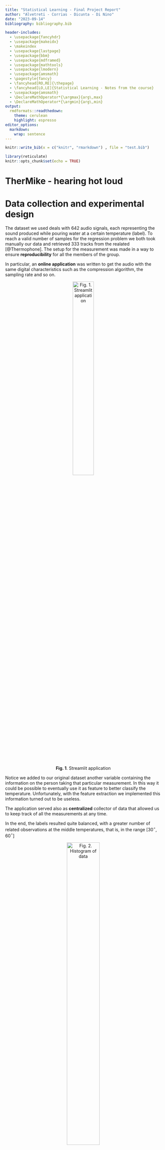 ---
title: "Statistical Learning - Final Project Report"
author: "Alvetreti - Corrias - Dicunta - Di Nino"
date: "2023-09-14"
bibliography: bibliography.bib

header-includes:
  - \usepackage{fancyhdr}
  - \usepackage{makeidx}
  - \makeindex
  - \usepackage{lastpage}
  - \usepackage{bbm}
  - \usepackage{mdframed}
  - \usepackage{mathtools}
  - \usepackage{lmodern}
  - \usepackage{amsmath}
  - \pagestyle{fancy}
  - \fancyhead[RO,RE]{\thepage}
  - \fancyhead[LO,LE]{Statistical Learning - Notes from the course}
  - \usepackage{amsmath}
  - \DeclareMathOperator*{\argmax}{arg\,max}
  - \DeclareMathOperator*{\argmin}{arg\,min}
output: 
  rmdformats::readthedown:
    theme: cerulean
    highlight: espresso
editor_options: 
  markdown: 
    wrap: sentence
---

```{r, include=FALSE}
knitr::write_bib(x = c("knitr", "rmarkdown") , file = "test.bib")
```


```{r setup, include=FALSE}
library(reticulate)
knitr::opts_chunk$set(echo = TRUE)
```

# TherMike - hearing hot loud

# Data collection and experimental design

The dataset we used deals with 642 audio signals,  each representing the sound produced while pouring water at a certain temperature (label). To reach a valid number of samples for the regression problem we both took manually our data and retrieved 333 tracks from the realated [@Thermophone]. The setup for the measurement was made in a way to ensure **reproducibility** for all the members of the group.

In particular, an **online application** was written to get the audio with the same digital characteristics such as the compression algorithm, the sampling rate and so on.  

<center>

![**Fig. 1**. Streamlit application ](IMG\\app1.png){width=40%}

</center>


Notice we added to our original dataset another variable containing the information on the person taking that particular measurement. In this way it could be possible to eventually use it as feature to better classify the temperature. Unfortunately, with the feature extraction we implemented this information turned out to be useless.  


The application served also as **centralized** collector of data that allowed us to keep track of all the measurements at any time. 

In the end, the labels resulted quite balanced, with a greater number of related observations at the middle temperatures, that is, in the range [30$^\circ$, 60$^\circ$]

<center>

![**Fig. 2**. Histogram of data](IMG\\data_hist.png){width=50%}

</center>

The standards of the experimental measurements were fixed such that we could use everyday objects. In particular, we used: 

- two metallic containers, one for pouring, on to pour on. The distance between the former and the latter was set at 10 cm; 
- a food thermometer having precision $\pm 0.5^\circ$;
- our amazing app by which we could use any device equipped with a microphone. 

They differ from the measurements from the paper in the material of the containers, the accuracy of the thermometer (there $\pm 1^\circ$) and the microphone which, in their case, was specifically a microphone from a computer headset. These observation were used as benchmark for the first attempts with our model. 

# Feature extraction and physical phenomenon

In order to understand *a priori* how the algorithm will output the predicted temperature, we thought a physical explanation of the phenomenon could be useful.
In particular, since we start from the power spectrum, the vibrational phenomena are particularly significant.
Let's start from a premise: it makes sense to think you can determine the water temperature by the sound it makes while poured [@Thermophone].
This is true both for empirical evidence (even human ear could detect a difference) both for the change in viscosity and density due to a variation of the temperature.
We see that both of them decrease as the temperature increases.


<center>

![**Fig. 3**. Density and Viscosity vs temperature](IMG\\density_viscosity.png){width=50%}

</center>

The intuition is to analyse the sound made by pouring water in a way that the algorithm can classify from it.
The approach is to study the intensities of different **frequencies** making up the sound.
Notice that these frequencies are the acoustic emissions formed by air bubbles when the water surface causes air to be trapped in it.
After formation, these bubbles emit a *sinusoidal sound* which decays as energy is dissipated.

Hence, we could think that the harmonic content is different for cold and hot water.
Unfortunately, by looking at the literature [@Psycoacoustic] it turns out that there there is not such a remarkable difference in the values of the frequencies and that the trends of the frequency lines are similar at different temperatures.



<center>

![**Fig. 4**. Hot and Cold water pouring spectrograms](IMG\HOTvsCOLD_spectograms.png){width=50%}

</center>

So, how is it possible to classify?
Some differences in the harmonic content must be there, otherwise no model would be effective.
We could start from a result based on the distinction between the three different sources of vibration: the container, the water sound and the resonance of the air column in the container, that is, the fundamental resonant frequency at which the wave displacement is at its maximum.
Apparently, these sources differ in intensity for cold and hot water.
In particular, the sound of the vibration of the container and the bubbles in the liquid take a dominant role in the sound of pouring **cold water** and the sound o resonance of the air column is more relevant in **hot water**.

In an intuitive way, this can be explained by the fact that the highest frequencies in both hot and cold water sounds are justified in the different case by two different phenomena: there tends to be more bubbling in a liquid that's hot meaning that there are higher frequencies coming from it.
On the other way cold water is more viscous, causing high pitched ringing.

Hence, we decided to not use the simple power spectrum in the pipeline but to extract features from it.

Since the distinction lies in the sources of vibration, we thought a good choice for the feature extraction could be to rely on low-level features summarizing what in music is called *timbre*, or tone color.
In the literature [@timbre] many attempts have been made to extract timbre features.
We decided to design our own method starting from an intuition: the *human ear* can perceive a difference in hot and cold water, no matter how nuanced, by the sound of pouring.
By means of the feature extraction we wanted to capture what the human ear does when listening and boost the mechanism to make it more accurate.
The mechanism consists of two fundamental steps:

1.  filter the power spectrum with a Mel Filterbank to return an estimate of the perceived pitch;
2.  apply Weber-Fechner law of psychophysics that models the intensity of the perception as a logarithm.

The results are vectors of 200 features representing for each window of the filterbank the logarithmic mean of the power spectrum.
Just to visualize, we can show a plot of the features for very hot (\>80 $^\circ$) and very cold (\<20 $^\circ$) water sounds.


<center>

![**Fig. 5**. Extracted features for hot and cold water](IMG\\features4.png){width=90%}

</center>
We can see a difference between them, especially for the first 100 features.
The model should be able to discriminate among the different audio signals.
By the first results it turns out that the algorithm, by using the features extracted from the power spectrum, can output roughly the right temperature with a difference degree of correctness depending on the range of temperatures we are considering.

# The statistical framework and some math-behind

Our problem is clearly a regression one: we have to predict water temperature (our response variable) from the sound it makes when poured.
The real complexity in this problem is to deal with the covariates.
The background for this model is functional data analysis: in every of our attempts we had to deal with features that are clearly time-dependent or frequency-dependent, or can be considered as discrete sampling from continuos and smooth functions.
The main reference we adopted is *Introduction to functional data analysis*, an introductive survey in this field by Piotr Kokoszka and Matthew Reimherr.
In particular we focused on chapter four, where scalar-response-on-functional-variable linear regression is described.
Since an assumption for a linear underlying model in such a setting could have been a weak hypotesis, we decided to go a little further and try to inject non-linearity in our model.
We had to choose between two main approaches:

-   the *continuously additive model* where the underlying generating model is \begin{equation}
    Y_i = \alpha + \int f(X_i(t),t)dt + \epsilon_i
    \end{equation}

and the functional form $f$ is estimated through a splines expansion;

-   the extension to the functional framework of well known *nonparametric models*.

We decided to go for the second option since it was interesting to get deeper in the field of nonparametric statistic and to study the assumptions we have to do to generalize these approaches in a functional settings.

The two models we mainly worked on are two well-known nonparametric estimators of the response function $m(x)$ being $Y_i = m(x_i) + \epsilon_i$ and $m(x) = \mathbb{E}[Y|X=x]$:

1)  The Nadaraya-Watson kernel estimator;
2)  The k-Nearest-Neighbours estimator.

Both of this models are based on a concept of distance that requires few adjustments to be used in a functional framework.
We are going to consider for now a single functional covariate to define a general approach in approximating distances between functions: the further generalization of this for vectors of functional covariates meets some other issues.

Being in a functional space, let's assume $x(t),y(t) \in L^2([0,1])$ and consider a complete orthonormal basis $\mathcal{H} = \{e_j\}_{j=1}^{\infty}$.
Under this assumptions Parseval's identity holds.
\begin{equation}
||x(t)||_{L^2}^2 = \sum_{j=1}^{\infty} |\langle x(t),e_j(t) \rangle|^2
\end{equation}

This means that for a distance between function we have the following: \begin{equation}
||x(t)-y(t)||_{L^2}^2 = \sum_{j=1}^{\infty} |\langle x(t)-y(t),e_j(t) \rangle|^2
\end{equation}

Since the inner product is a bilinear form we have that $\langle x(t)-y(t),e_j(t) \rangle = \langle x(t),e_j(t) \rangle -\langle y(t),e_j(t) \rangle$.
This means that we can express the $L^2$-distance between functions as the euclidean distance between the vectors of the projections of the functions on the orthonormal basis:

```{=tex}
\begin{gathered}
||x(t)-y(t)||_{L^2}^2 = \sum_{j=1}^{\infty} |\langle x(t)-y(t),e_j(t) \rangle|^2 = \nonumber \\
\sum_{j=1}^{\infty} |\langle x(t),e_j(t) \rangle -\langle y(t),e_j(t) \rangle|^2 =   \nonumber \\
||\underline{\beta}_x^{\infty}-\underline{\beta}_y^{\infty}||_2^2
\end{gathered}
```
So in the end we can approximate the distance between the two functions through a basis expansions on a certain number $G$ of generators:

```{=tex}
\begin{equation}
||x(t)-y(t)||_{L^2}^2 \approx ||\hat{\beta}_x-\hat{\beta}_y||_2^2
\end{equation}
```
where $\hat{\beta}$ is the vector of the empirical Generalized Fouerier Coefficients gathered from a finite basis expansion on an orthonormal basis: in our case we'll go for a cosine basis.
This approach requires a basic remapping of the covariates on the domain $[0,1]$.

## Nadaraya-Watson kernel estimator

The Nadarayan-Watson kernel estimator takes the following form:

```{=tex}
\begin{equation}
m(X(t)) = \frac{\sum_{i=1}^N Y_iK(h^{-1}d(X_i(t),X(t)))}{\sum_{j=1}^N K(h^{-1}d(X_j(t),X(t)))}
\end{equation}
```
Given a new signal $X(t)$ the model predicts the response averaging through the whole dataset building a system of weights based on the distance $d(X_i,X)$, a smoothing kernel $K$ that in our case is the gaussian one and a parameter to be tuned through cross-validation $h$: the size of our datasets allows for a leave one out cross validation routine.

In a classic setting of a single continuously defined covariate $X$ and a continuosly defined response $Y$ we have the following:

```{=tex}
\begin{equation}
\mathbb{E}[Y|X=x] = \int yf(y|x)dy = \int \frac{yf(x,y)}{f(x)}dy
\end{equation}
```
Through a kernel density estimation with a kernel $K_h$ on both the joint distribution and the marginal on $x$ we have the following estimate for the regression function:

```{=tex}
\begin{gather}
\hat{\mathbb{E}}[Y|X=x] = \int \frac{y\hat{f}(x,y)}{\hat{f}(x)}dy = \\ \nonumber
\int \frac{y\frac{1}{N}\sum_{j=1}^{N} K_h(d(x,x_j))K_h(d(y,y_j))}{\frac{1}{N}\sum_{j=1}^{N} K_h(d(x,x_j))}dy = \\ \nonumber
\frac{\sum_{j=1}^{N} K_h(d(x,x_j))\int y_jK_h(d(y,y_j))dy}{\sum_{j=1}^{N} K_h(d(x,x_j))} = \\ \nonumber
\frac{\sum_{j=1}^{N} K_h(d(x,x_j))y_j}{\sum_{j=1}^{N} K_h(d(x,x_j))}
\end{gather}
```
So our estimator has the same structure and derivation as the one above expect for the definition of distance involved.

## k-Nearest-Neighbours regression

In this case the estimate for a regression function is just a local average of the response of the $K$ nearest data points: again in our case it is as the same as the classic formulation, except for the definition of distance.

```{=tex}
\begin{equation}
\hat{m}(x) = \frac{1}{|K_{nn}|} \sum_{k \in K_{nn}} Y_k
\end{equation}
```
Again the parameter $K$ can be validate through a LOOCV routine.

# Implementation - the failures

## Mel Filters Cepstrum Coefficients: from a single functional covariate to multiple functional covariates

One of the standard approaches when dealing with audio processing in machine learning especially in classification are Mel Filters Cepstrum Coefficients (MFCC).
This feature extraction pipeline resambles the behaviour of the evolution of the spectrogram, and the global effect is to gather from an audio the information that mostly are related with the way our ears actually hear.

So we implemented with simple Python scripts an extraction pipeline working on the benchmark dataset leveraging `librosa` modules:

```{python,eval=F}
import os 
import tqdm
import librosa
import numpy as np
from matplotlib import pyplot as plt
import skfda
import math 

paper_files = os.listdir("./processed-recs-paper")

dic_2 = {file:{'Label':None,
               'MFCC':None} for file in paper_files}
               
for file in tqdm.tqdm(paper_files):
    path = './processed-recs-paper/' + file
    audio, src = librosa.load(path)
    dic_2[file]['MFCC'] = librosa.feature.mfcc(y=audio, 
                                               sr=src, 
                                               n_mfcc=20, 
                                               dct_type=2,
                                               n_fft=1012, 
                                               hop_length=256,
                                               norm='ortho')
                                               
    dic_2[file]['Label'] = float(file.split('_')[3][:-4])
```

The point was that now we did not have a single covariate for each audio; now we have for each audio a vector of functional data, well represented by a matrix having a number of rows equal to the number of filters and a variable number of columns equal to the output of the extraction pipeline.
So first of all we leveraged `sklearn.fda` modules to project this data on a cosine basis after a remapping such that \$ t \in [0,1]\$ in order to use the previous consideration we made on the approximation for distances between functions:

```{python, eval=F}
# Functional tool kit

# Generate a Fourier basis for the representation

basis = skfda.representation.basis.Fourier(n_basis=40)

# This routine generates a FDataGrid object

def FDA_generator(array):
    # Rearranging the points in [0,1]
    points = np.linspace(0,1,len(array))    
    
    # Generating the FDataGrid
    fd_obj = skfda.FDataGrid(data_matrix=[array],     
                             grid_points=points)
    return fd_obj

# First transform pipeline: retrieve eGFC from the extracted features

def FDAprocessing(matrix, basis):
    output = np.zeros((np.shape(matrix)[0],basis.n_basis))
    
    # The process is done for each of the filter's output, so for each row of the matrix
    for i in range(0,np.shape(matrix)[0]):
      
        # Subroutine call
        fda_obj = FDA_generator(matrix[i,])
        
        # We only retrieve the coefficients of the expansion
        output[i,:] = fda_obj.to_basis(basis).coefficients
    return output

# Empty tensor to store the results of the pipeline

design_tensor = np.zeros((20,41,len(dic_2.values())))

# Main extraction loop
for i in tqdm.tqdm(range(len(dic_2.keys()))):
    key = list(dic_2.keys())[i]
    design_tensor[:,:,i] = FDAprocessing(dic_2[key]['MFCC'],basis)

# Retrieving ground truth labels

y_true = np.array([dic_2[key]['Label'] for key in dic_2.keys()])
```

Now the question was how to generalize the consideration we made about distances between functions now that every audio is represented by the following matrix:

```{=tex}
\begin{pmatrix} 
\text{___}f_1(t)\text{___} \\ 
\text{___}f_2(t)\text{___} \\ 
\vdots \\ 
\text{___}f_p(t)\text{___} 
\end{pmatrix}
```
being $p=20$ the number of Mel filters deployed and being every row the collection of the empirical GFC for that filter.
So we now have for each of the j-th audio signal a matrix $F_j$: the intuition was to consider the distance between each of the related components, gathering the following vector:

```{=tex}
\begin{equation}
d(F_i,F_k) = \begin{pmatrix} 
d(f_{1i}(t),f_{1k}(t)) \\ 
d(f_{2i}(t),f_{2k}(t)) \\ 
\vdots \\ 
d(f_{pi}(t),f_{pk}(t))
\end{pmatrix}
\end{equation}
```
The problem still was how to plug-in this vector of "component-wise" distance in our distance-based estimator.
We came across the article *Nonparametric regression and classification with functional, categorical, and mixed covariates*, by Leonie Selk and Jan Gertheiss, from *Advances in Data Analysis and Classification* (2023).
The idea is to leverage the properties of an exponential multidimensional kernel estimator to be rewritten as follow:

```{=tex}
\begin{equation}
\hat{m}(x) = \frac{\sum_{i=1}^N Y_iK(\omega_1 d_1(X_{i1},x_{1})) + ... + \omega_p d_p(X_{ip},x_p))}{\sum_{i=1}^K(\omega_1 d_1(X_{i1},x_{1})) + ... + \omega_p d_p(X_{ip},x_p))}
\end{equation}
```
where $x = (x_1, ..., x_p)^T$ is the vector of miscellaneous covariates.
The power of the proposed framework is that we can implement this for a wide mixture of typologies of variables, up to the requirements that we must have a definition of distance for each of those, so this apply to our multiple functional covariates scenario.

Given the kernel estimator, we can write the associated leave one out cross validation error as

```{=tex}
\begin{equation}
\hat{Err}(\omega_1,...,\omega_p) = \sum_{i=1}^N (Y_i - \hat{Y}_{(-i)})^2
\end{equation}
```
and define the following optimization problem:

```{=tex}
\begin{cases}
\underset{\omega_1,...,\omega_p}{\mathrm{min}} \hat{Err} \\
\omega_i \geq 0 & i = 1,...,p
\end{cases}
```
In a way this becomes a sort of semiparametric approach to the problem, or an extended validation procedure where we are forcing optimality rather than do a classic grid search.

The following Python code defines the routine needed to implement this optimization problem to be solved by `scipy.optimize`'s module `minimize`.

```{python, eval=F}
# Non-parametric regression on a vectorial functional space 

# Gaussian kernel
def K(t):
    return(0.5*np.exp(-0.5*(t**2)))

# L2 distance
def L2(x1,x2):
    return np.linalg.norm(x1-x2)

# Weighted distance between the rows of the matrices
def weightedCompWiseDist(X1,X2,omega):
    L = np.shape(X1)[0]
    D = np.zeros(L)

    for i in range(0,L):
        D[i] = L2(X1[i,:],X2[i,:])
    
    return np.sum(D*omega)

# Kernel regression estimator
def KR_estimator(x,X,Y,omega):
    weights = np.ones(len(Y))
    for i in range(len(Y)):
        weights[i] = K(weightedCompWiseDist(x,X[:,:,i],omega))
    return np.sum(weights*Y)/np.sum(weights)  

# Minimization problem objective function 
def objective(params):
    omega = params[0:20]
    output = 0
    for i in range(len(y_true)):
        # Manually implementing LOOCV
        
        # i-th data-point
        x = design_tensor[:,:,i]
        
        # i-th true response
        y = y_true[i]
        
        # Dataset {X,Y} dropping the i-th sample
        _X = design_tensor[:,:,[j for j in range(0,len(y_true)) if j != i]]
        _Y = y_true[[j for j in range(0,len(y_true)) if j != i]]
        
        # Making a kernel regression prediction
        pred = KR_estimator(x,_X,_Y,omega)
        
        # Increasing the global error
        output += (pred-y)**2
    
    # Retrieving the mean square error in squared root
    return np.sqrt(output/len(y_true))

```

The result was quiet weak despite our good intentions:



<center>

![**Fig. 6**. Output of the minimizer](IMG\\img1.png){width=50%}

</center>

We could only achieve values for the RMSE of around 19, that is far worse than our best results.
This could be due to several reasons:

-   The audio needed more pre-processing in order to gather finer features when applying MFCC;

-   Consequently, the coefficients of the basis expansion shows non regular behaviours;

-   The optimization routine lacks in precision because of the initialization: a local search could have been a good improvement for a correct initialization, and maybe further optimization strategies like sequential or block decomposition ones could have improved the result;

By the way this implementation was very formative, especially because this forced us to learn about MFCC that was the basis for our personalized feature extraction.

## Bagging cross validation for the bandwidth

Before we realized that the dimension of our dataset perfectly allows for a full LOOCV pipeline, we were wondering about a fancy validation procedure to complete the state-of-art formation we gathered through the homeworks (nested cross validation, LOCO).
We decided to implement bagging cross validation from the bandwidth in Nadaraya-Watson estimator as it is described in *Bagging cross-validated bandwidth selection in nonparametric regression estimation with applications to large-sized samples*, where the idea is actually very simple.
In large dataset we can perform LOOCV for optimization on repeated subsamples of the data and then average the optimal value on each of the subsample.
The optimal sample size minimizing the variance of this estimate is $r = \frac{n}{3\sqrt{N}}$, being $n$ the dataset size and $N$ the number of repeated subsampling.
This expression is expressive enough to conclude that for small datasets this is completely unuseful and makes the whole procedure instable, but it was helpful since made us realize that in our case LOOCV was not so computationally expensive.

# Implementation - the successes

# Result and comments
